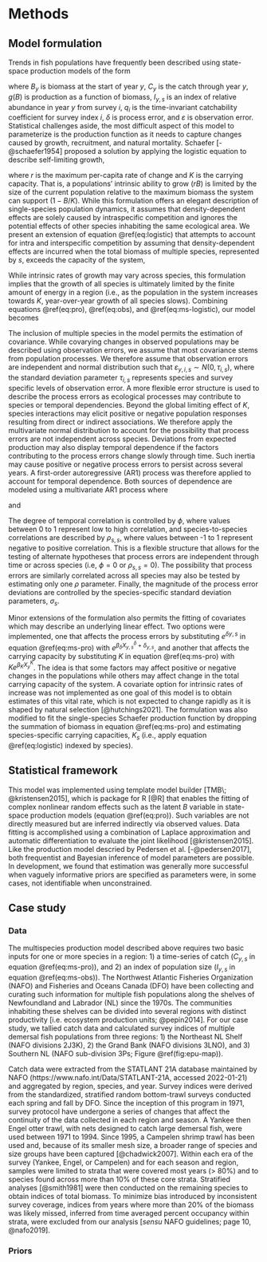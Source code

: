 # Methods {-}

## Model formulation {-}

Trends in fish populations have frequently been described using state-space production models of the form

\begin{align}
B_y =& \left ( B_{y-1} + g(B_{y - 1}) - C_{y - 1} \right ) e^{\delta_y} & (\#eq:pro) \\
\\
I_{y, i} =& q_i B_y e^{\varepsilon_{y, i}} & (\#eq:obs)
\end{align}

where $B_y$ is biomass at the start of year $y$, $C_y$ is the catch through year $y$, $g(B)$ is production as a function of biomass, $I_{y,s}$ is an index of relative abundance in year $y$ from survey $i$, $q_i$ is the time-invariant catchability coefficient for survey index $i$, $\delta$ is process error, and $\varepsilon$ is observation error. Statistical challenges aside, the most difficult aspect of this model to parameterize is the production function as it needs to capture changes caused by growth, recruitment, and natural mortality. Schaefer [-@schaefer1954] proposed a solution by applying the logistic equation to describe self-limiting growth, 

\begin{align}
g(B) = rB \left( 1 - \frac{B}{K} \right), & (\#eq:logistic)
\end{align}

where $r$ is the maximum per-capita rate of change and $K$ is the carrying capacity. That is, a populations' intrinsic ability to grow ($rB$) is limited by the size of the current population relative to the maximum biomass the system can support ($1 - B/K$). While this formulation offers an elegant description of single-species population dynamics, it assumes that density-dependent effects are solely caused by intraspecific competition and ignores the potential effects of other species inhabiting the same ecological area. We present an extension of equation \@ref(eq:logistic) that attempts to account for intra and interspecific competition by assuming that density-dependent effects are incurred when the total biomass of multiple species, represented by $s$, exceeds the capacity of the system, 

\begin{align}
g(B_s) = r_s B_s \left (1 - \frac{\sum_{s} B_s}{K} \right ). & (\#eq:ms-logistic)
\end{align}

While intrinsic rates of growth may vary across species, this formulation implies that the growth of all species is ultimately limited by the finite amount of energy in a region (i.e., as the population in the system increases towards $K$, year-over-year growth of all species slows). Combining equations \@ref(eq:pro), \@ref(eq:obs), and \@ref(eq:ms-logistic), our model becomes

\begin{align}
B_{y, s} =& \left ( B_{y-1, s} + r_s B_{y-1, s} \left (1 - \frac{\sum_{s} B_{y-1, s}}{K} \right ) - C_{y - 1, s} \right ) e^{\delta_{y, s}} & (\#eq:ms-pro) \\
\\
I_{y, i, s} =& q_{i, s} B_{y, s} e^{\varepsilon_{y, i, s}}. & (\#eq:ms-obs)
\end{align}

The inclusion of multiple species in the model permits the estimation of covariance. While covarying changes in observed populations may be described using observation errors, we assume that most covariance stems from population processes. We therefore assume that observation errors are independent and normal distribution such that $\varepsilon_{y, i, s} \sim N(0, \tau_{i, s})$, where the standard deviation parameter $\tau_{i, s}$ represents species and survey specific levels of observation error. A more flexible error structure is used to describe the process errors as ecological processes may contribute to species or temporal dependencies. Beyond the global limiting effect of $K$, species interactions may elicit positive or negative population responses resulting from direct or indirect associations. We therefore apply the multivariate normal distribution to account for the possibility that process errors are not independent across species. Deviations from expected production may also display temporal dependence if the factors contributing to the process errors change slowly through time. Such inertia may cause positive or negative process errors to persist across several years. A first-order autoregressive (AR1) process was therefore applied to account for temporal dependence. Both sources of dependence are modeled using a multivariate AR1 process where

\begin{align}
\delta_{0, s} \sim& N(0, \Sigma_s) & \\
\delta_{1, s} =& \phi \delta_{0} + \sigma_s \varepsilon_{1}, \quad \varepsilon_{1} \sim N(0, \Sigma_s)  & (\#eq:ar1) \\
\delta_{y, s} =& \phi \delta_{y - 1} + \sigma_s \varepsilon_{y}, \quad \varepsilon_{y} \sim N(0, \Sigma_s) & 
\end{align}

and

\begin{align}
\Sigma_s = \begin{bmatrix}
\sigma^2_{1} &  \sigma_{1} \sigma_{2} \rho_{1,2}  & \dots &  \sigma_{1} \sigma_{s} \rho_{1,s} & \\
\sigma_{2} \sigma_{1} \rho_{2,1}       & \sigma^2_{2}     & \dots & \sigma_{2} \sigma_{s} \rho_{2,s}  & \\
\vdots & \vdots &  \ddots     &  \vdots & \\
\sigma_{s} \sigma_{1} \rho_{s,1} & \sigma_{s} \sigma_{2} \rho_{s,2} & \dots  &  \sigma^2_{s} &
\end{bmatrix}. & (\#eq:sigma)
\end{align}

The degree of temporal correlation is controlled by $\phi$, where values between 0 to 1 represent low to high correlation, and species-to-species correlations are described by $\rho_{s, s}$, where values between -1 to 1 represent negative to positive correlation. This is a flexible structure that allows for the testing of alternate hypotheses that process errors are independent through time or across species (i.e, $\phi = 0$ or $\rho_{s, s} = 0$). The possibility that process errors are similarly correlated across all species may also be tested by estimating only one $\rho$ parameter. Finally, the magnitude of the process error deviations are controlled by the species-specific standard deviation parameters, $\sigma_s$.

Minor extensions of the formulation also permits the fitting of covariates which may describe an underlying linear effect. Two options were implemented, one that affects the process errors by substituting $e^{\delta{y,s}}$ in equation \@ref(eq:ms-pro) with $e^{\beta_{\delta} X^{\delta}_{y,s} + \delta_{y, s}}$, and another that affects the carrying capacity by substituting $K$ in equation \@ref(eq:ms-pro) with $K e^{\beta_K X^K_{y}}$. The idea is that some factors may affect positive or negative changes in the populations while others may affect change in the total carrying capacity of the system. A covariate option for intrinsic rates of increase was not implemented as one goal of this model is to obtain estimates of this vital rate, which is not expected to change rapidly as it is shaped by natural selection [@hutchings2021]. The formulation was also modified to fit the single-species Schaefer production function by dropping the summation of biomass in equation \@ref(eq:ms-pro) and estimating species-specific carrying capacities, $K_s$ (i.e., apply equation \@ref(eq:logistic) indexed by species).

## Statistical framework {-}

This model was implemented using template model builder [TMB\; @kristensen2015], which is package for R [@R] that enables the fitting of complex nonlinear random effects such as the latent $B$ variable in state-space production models (equation \@ref(eq:pro)). Such variables are not directly measured but are inferred indirectly via observed values. Data fitting is accomplished using a combination of Laplace approximation and automatic differentiation to evaluate the joint likelihood [@kristensen2015]. Like the production model descried by Pedersen et al. [-@pedersen2017], both frequentist and Bayesian inference of model parameters are possible. In development, we found that estimation was generally more successful when vaguely informative priors are specified as parameters were, in some cases, not identifiable when unconstrained.

## Case study {-}

### Data {-}

The multispecies production model described above requires two basic inputs for one or more species in a region: 1) a time-series of catch ($C_{y,s}$ in equation \@ref(eq:ms-pro)), and 2) an index of population size ($I_{y,s}$ in equation \@ref(eq:ms-obs)). The Northwest Atlantic Fisheries Organization (NAFO) and Fisheries and Oceans Canada (DFO) have been collecting and curating such information for multiple fish populations along the shelves of Newfoundland and Labrador (NL) since the 1970s. The communities inhabiting these shelves can be divided into several regions with distinct productivity [i.e. ecosystem production units; @pepin2014]. For our case study, we tallied catch data and calculated survey indices of multiple demersal fish populations from three regions: 1) the Northeast NL Shelf (NAFO divisions 2J3K), 2) the Grand Bank (NAFO divisions 3LNO), and 3) Southern NL (NAFO sub-division 3Ps; Figure \@ref(fig:epu-map)). 

Catch data were extracted from the STATLANT 21A database maintained by NAFO (https://www.nafo.int/Data/STATLANT-21A, accessed 2022-01-21) and aggregated by region, species, and year. Survey indices were derived from the standardized, stratified random bottom-trawl surveys conducted each spring and fall by DFO. Since the inception of this program in 1971, survey protocol have undergone a series of changes that affect the continuity of the data collected in each region and season. A Yankee then Engel otter trawl, with nets designed to catch large demersal fish, were used between 1971 to 1994. Since 1995, a Campelen shrimp trawl has been used and, because of its smaller mesh size, a broader range of species and size groups have been captured [@chadwick2007]. Within each era of the survey (Yankee, Engel, or Campelen) and for each season and region, samples were limited to strata that were covered most years (> 80%) and to species found across more than 10% of these core strata. Stratified analyses [@smith1981] were then conducted on the remaining species to obtain indices of total biomass. To minimize bias introduced by inconsistent survey coverage, indices from years where more than 20% of the biomass was likely missed, inferred from time averaged percent occupancy within strata, were excluded from our analysis [*sensu* NAFO guidelines; page 10, @nafo2019].



### Priors {-}



<!-- Here I present initial results from of a Shaffer surplus production model which has been modified to fit to multiple species: -->

<!-- $$B_{t, s} = \left (B_{t-1, s} + r_s B_{t-1, s} \left (1 - \left[ \frac{\sum_{s} B_{t-1, s}}{K} \right ] \right ) - L_{t-1, s} \right ) e^ {\beta X_t + {\delta_{t,s}}}$$ where -->

<!-- $$ \delta_{t,s} \sim N(0, \Sigma_s)$$ and -->

<!-- $$ \Sigma_s = \begin{bmatrix} -->
<!-- \sigma^2_{\delta~1} &  \sigma_{\delta~1} \sigma_{\delta~2} \rho_{1,2}  & \dots &  \sigma_{\delta~1} \sigma_{\delta~s} \rho_{1,s} & \\  -->
<!-- \sigma_{\delta~2} \sigma_{\delta~1} \rho_{2,1}       & \sigma^2_{\delta~2}     & \dots & \sigma_{\delta~2} \sigma_{\delta~s} \rho_{2,s}  & \\  -->
<!-- \vdots & \vdots &  \ddots     &  \vdots & \\  -->
<!-- \sigma_{\delta~s} \sigma_{\delta~1} \rho_{s,1} & \sigma_{\delta~s} \sigma_{\delta~2} \rho_{s,2} & \dots  &  \sigma^2_{\delta~s} &  -->
<!-- \end{bmatrix} $$ -->

<!-- The key difference here from a standard surplus production model is that biomass is indexed by species, $s$, and the ratio of biomass over carrying capacity is based on the total biomass of the species included in the model. Note that intrinsic growth rates, $r_s$, are species specific while only one carrying capacity $K$ parameter is estimated. Therefore, as the population in the system increases towards $K$, year-over-year growth of all species slows. The concept is that the species included in the model are limited by the finite amount of energy in the system. Another difference is the way the process error is modeled. Because multiple species are included, covariance between the species can be estimated. Here I model process error using the multivariate normal distribution and estimate standard deviation parameters ($\sigma^2_{\delta ~ s}$) for each species as well as the correlation in the errors across species ($\rho_{s,s}$). If these species are affected by similar drivers, then correlations will be positive. Alternatively, negative correlations may occur if there is competition or predator-prey interactions between two species. Finally, the formulation allows the fitting of covariates that may describe an underlying linear effect ($\beta X$). -->

<!-- The observation portion of this state-space model is -->

<!-- $$I_{t,s,g} = q_{s,g} ~ B_{t,s} ~ e^{\nu}$$ where -->

<!-- $$\nu \sim N(0, \sigma^2_{\nu ~ s,g})$$ Here $g$ represents survey grouping (e.g. season, gear). This allows for the catachability and variability of surveys to be species and survey specific. This model was constructed using Template Model Builder. -->

<!-- ### Data and priors -->

<!-- As a first-cut exploration, I apply this model to several groundfish species on the Grand Bank (3LNO): Yellowtail, Witch, Cod, Plaice, Skate, Hake, Haddock, Redfish. Landings data were obtained from the STATLANT21A database maintained by NAFO (<https://www.nafo.int/Data/STATLANT>). Survey indices are from Canadian spring and fall multispecies surveys. Three gear changes have occurred throughout the survey time-series, from Yankee, Engel and Campelen gear. Coverage of the Grand Bank has been inconsistent and, as such, the data has been restricted to years where 90% of the core area (strata that have been sampled for more than 20 years) has been covered by the survey. Separate catchabilities are estimated by season and gear type. -->

<!-- The same prior (mean = -1, sd = 1) was used on $log(r)$, $log(\sigma^2_{\delta ~ s})$, $log(q_{s,g})$ and $log(\sigma^2_{\nu ~ s,g})$, which corresponds to 95% interval of 0.05 and 2.61. These general priors stabilized convergence by penalizing large deviations into unrealistic parameter space \[i.e. growth ($r$), catchability ($q$) and variance ($\sigma^2$) parameters are not expected to move far outside the 0.05 - 2.61 range\]. -->

<!-- ### Model selection -->

<!-- A range of models have been tested and compared: -->

<!-- 1.  null: assumes no correlation across species and no covariate effects. -->
<!-- 2.  one: assumes one common correlation parameters across species and no covariate effects -->
<!-- 3.  cil: assumes no correlation across species but adds core cold intermediate layer (CIL) temperature as a covariate -->
<!-- 4.  cei: assumes no correlation across species but adds composite environmental index (CEI) as a covariate -->
<!-- 5.  cil_one: assumes one correlation parameter and adds core CIL temperature as a covariate -->
<!-- 6.  cei_one: assumes one correlation parameter and adds CEI as a covariate -->

<!-- Models are compared using marginal AIC -->

<!-- $$mAIC =  2k + 2log(\hat{L}),$$ -->

<!-- where $k$ is the number of fixed parameters and $log(\hat{L})$ is the negative log likelihood, and leave-one-out cross-validation score -->

<!-- $$LOOCV = \frac{1}{n} \sum_{i-1}^{n} \left (  log(I_i) - log(\hat{I}_i) \right ) ^ 2$$ LOOCV is the mean squared error of the log estimates of the survey indices $\hat{I}$, under consecutive model runs where each observation $i$ was left out. For both metrics, lower values indicate models with greater predictive ability. -->
